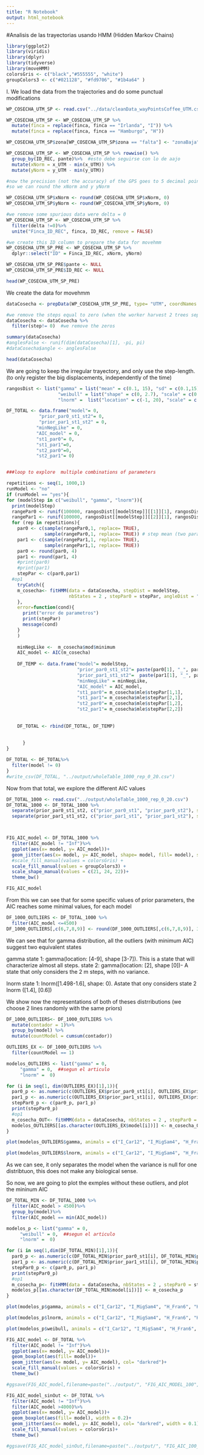 ```yaml
---
title: "R Notebook"
output: html_notebook
---
```


#Analisis de las trayectorias usando HMM (Hidden Markov Chains)


```r
library(ggplot2)
library(viridis)
library(dplyr)
library(tidyverse)
library(moveHMM)
colorsGris <- c("black","#555555", "white")
groupColors3 <- c("#021128", "#fd9706", "#1b4a64" )

```


I. We load the data from the trajectories and do some punctual modifications
```r
WP_COSECHA_UTM_SP <- read.csv("../data/cleanData_wayPointsCoffee_UTM.csv", stringsAsFactors = FALSE )

WP_COSECHA_UTM_SP <- WP_COSECHA_UTM_SP %>%
  mutate(finca = replace(finca, finca == "Irlanda", "I")) %>%
  mutate(finca = replace(finca, finca == "Hamburgo", "H"))

WP_COSECHA_UTM_SP$zona[WP_COSECHA_UTM_SP$zona == "falta"] <- "zonaBaja"

WP_COSECHA_UTM_SP <- WP_COSECHA_UTM_SP %>% rowwise() %>% 
  group_by(ID_REC, pante)%>%  #esto debe seguirse con lo de aajo
  mutate(xNorm = x_UTM - min(x_UTM)) %>%
  mutate(yNorm = y_UTM - min(y_UTM))

#now the precision (not the accuracy) of the GPS goes to 5 decimal points (lat y lot) and this is equivalent to ~1m
#so we can round the xNorm and y yNorm

WP_COSECHA_UTM_SP$xNorm <- round(WP_COSECHA_UTM_SP$xNorm, 0)
WP_COSECHA_UTM_SP$yNorm <- round(WP_COSECHA_UTM_SP$yNorm, 0)

#we remove some spurious data were delta = 0
WP_COSECHA_UTM_SP <- WP_COSECHA_UTM_SP %>%
  filter(delta !=0)%>%
  unite("Finca_ID_REC", finca, ID_REC, remove = FALSE)

#we create this ID column to prepare the data for movehmm
WP_COSECHA_UTM_SP_PRE <- WP_COSECHA_UTM_SP %>%
  dplyr::select("ID" = Finca_ID_REC, xNorm, yNorm)

WP_COSECHA_UTM_SP_PRE$pante <- NULL
WP_COSECHA_UTM_SP_PRE$ID_REC <- NULL

head(WP_COSECHA_UTM_SP_PRE)
```

We create the data for movehmm
```r
dataCosecha <- prepData(WP_COSECHA_UTM_SP_PRE, type= "UTM", coordNames = c("xNorm", "yNorm"))

#we remove the steps equal to zero (when the worker harvest 2 trees separated by less than a meter..)
dataCosecha <- dataCosecha %>% 
  filter(step!= 0)  #we remove the zeros

summary(dataCosecha)
#anglesFalse <- runif(dim(dataCosecha)[1], -pi, pi)
#dataCosecha$angle <- anglesFalse

head(dataCosecha)
```

We are going to keep the irregular trayectory, and only use the step-length. (to only register the big displacements, independently of the time)

```r
rangosDist <- list("gamma" = list("mean" = c(0.1, 15), "sd" = c(0.1,15)), 
                   "weibull" = list("shape" = c(0, 2.7), "scale" = c(0.1,15)),  ##segun el articulo
                   "lnorm" =  list("location" = c(-1, 20), "scale" = c(0.001,3)))

DF_TOTAL <- data.frame("model"= 0, 
            "prior_par0_st1_st2"= 0,
            "prior_par1_st1_st2" = 0,
           "minNegLike" = 0,
           "AIC_model" = 0,
           "st1_par0"= 0,
           "st1_par1"=0,
           "st2_par0"=0,
           "st2_par1"= 0)


###loop to explore  multiple combinations of parameters

repetitions <- seq(1, 1000,1)
runModel <- "no"
if (runModel == "yes"){
for (modelStep in c("weibull", "gamma", "lnorm")){
  print(modelStep)
  rangePar0 <- runif(100000, rangosDist[[modelStep]][[1]][1], rangosDist[[modelStep]][[1]][2])
  rangePar1 <- runif(100000, rangosDist[[modelStep]][[2]][1], rangosDist[[modelStep]][[2]][2])
  for (rep in repetitions){
    par0 <- c(sample(rangePar0,1, replace= TRUE),
              sample(rangePar0,1, replace= TRUE)) # step mean (two parameters: one for each state)
    par1 <- c(sample(rangePar1,1, replace= TRUE), 
              sample(rangePar1,1, replace= TRUE)) 
    par0 <- round(par0, 4)
    par1 <- round(par1, 4)
    #print(par0)
    #print(par1)
    stepPar <- c(par0,par1)
  #op1
    tryCatch({
    m_cosecha<- fitHMM(data = dataCosecha, stepDist = modelStep,  
                       nbStates = 2 , stepPar0 = stepPar, angleDist = "none")
    },
    error=function(cond){
      print("error de parametros")
      print(stepPar)
      message(cond)
    }
    )
    
    minNegLike <-  m_cosecha$mod$minimum
    AIC_model <- AIC(m_cosecha)
    
    DF_TEMP <- data.frame("model"= modelStep, 
                          "prior_par0_st1_st2"= paste(par0[1], "_", par0[2]), 
                          "prior_par1_st1_st2"=  paste(par1[1], "_", par1[2]),
                          "minNegLike" = minNegLike,
                          "AIC_model" = AIC_model,
                          "st1_par0"= m_cosecha$mle$stepPar[1,1],
                          "st1_par1"= m_cosecha$mle$stepPar[2,1],
                          "st2_par0"= m_cosecha$mle$stepPar[1,2],
                          "st2_par1"= m_cosecha$mle$stepPar[2,2])
    
                      
    DF_TOTAL <- rbind(DF_TOTAL, DF_TEMP)    
    
    
      }
}

DF_TOTAL <- DF_TOTAL%>%
  filter(model != 0)
}
#write_csv(DF_TOTAL, "../output/wholeTable_1000_rep_0_20.csv")
```

Now from that total, we explore the different AIC values

```r
DF_TOTAL_1000 <- read.csv("../output/wholeTable_1000_rep_0_20.csv")
DF_TOTAL_1000 <- DF_TOTAL_1000 %>%
  separate(prior_par0_st1_st2, c("prior_par0_st1", "prior_par0_st2"), sep= "_", remove = TRUE) %>%
  separate(prior_par1_st1_st2, c("prior_par1_st1", "prior_par1_st2"), sep= "_", remove = TRUE)



FIG_AIC_model <- DF_TOTAL_1000 %>% 
  filter(AIC_model != "Inf")%>% 
  ggplot(aes(x= model, y= AIC_model))+
  geom_jitter(aes(x= model, y= AIC_model, shape= model, fill= model), size= 4)+
  #scale_fill_manual(values = colorsGris) +
  scale_fill_manual(values = groupColors3) +
  scale_shape_manual(values = c(21, 24, 22))+
  theme_bw()

FIG_AIC_model
```


From this we can see that for some specific values of prior parameters, the AIC reaches some minimal values, for each model

```r
DF_1000_OUTLIERS <- DF_TOTAL_1000 %>%
  filter(AIC_model <=4500)
DF_1000_OUTLIERS[,c(6,7,8,9)] <- round(DF_1000_OUTLIERS[,c(6,7,8,9)], 3)


```
We can see that for gamma distribution, all the outliers (with minimum AIC)
suggest two equivalent states

gamma
state 1: gamma(location: [4-9], shape [3-7]). This is a state that will characterize almost all steps. 
state 2: gamma(location: [2], shape [0])- A state that only considers the 2 m steps, with no variance. 

lnorm
state 1: lnorm([1.498-1.6], shape: 0). Astate that ony considers
state 2 lnorm ([1.4], [0.6])

We show now the representations of both of theses distrributions (we choose 2 lines randomly with the same priors)

```r

DF_1000_OUTLIERS<- DF_1000_OUTLIERS %>%
  mutate(contador = 1)%>%
  group_by(model) %>%
  mutate(countModel = cumsum(contador))

OUTLIERS_EX <- DF_1000_OUTLIERS %>%
  filter(countModel == 1)

modelos_OUTLIERS <- list("gamma" = 0, 
     "gamma" = 0,  ##segun el articulo
     "lnorm" =  0)

for (i in seq(1, dim(OUTLIERS_EX)[1],1)){
  par0_p <- as.numeric(c(OUTLIERS_EX$prior_par0_st1[i], OUTLIERS_EX$prior_par0_st2[i]))
  par1_p <- as.numeric(c(OUTLIERS_EX$prior_par1_st1[i], OUTLIERS_EX$prior_par1_st2[i]))
  stepPar0_p <- c(par0_p, par1_p)
  print(stepPar0_p)
  #op1
  m_cosecha_OUT<- fitHMM(data = dataCosecha, nbStates = 2 , stepPar0 = stepPar0_p, angleDist = "none", stepDist = as.character(OUTLIERS_EX$model[i]))
  modelos_OUTLIERS[[as.character(OUTLIERS_EX$model[i])]] <- m_cosecha_OUT 
}


```
```r
plot(modelos_OUTLIERS$gamma, animals = c("I_Car12", "I_MigSam4", "H_Fran6", "H_Fran9"), ask = FALSE, plotTracks = TRUE)
```


```r
plot(modelos_OUTLIERS$lnorm, animals = c("I_Car12", "I_MigSam4", "H_Fran6", "H_Fran9"), ask = FALSE, plotTracks = TRUE)
```

As we can see, it only separates the model when the variance is null for one distribtuon, this does not make any biological sense. 

So now, we are going to plot the exmples without these outliers, and plot the mininum AIC

```r
DF_TOTAL_MIN <- DF_TOTAL_1000 %>%
  filter(AIC_model > 4500)%>%
  group_by(model)%>%
  filter(AIC_model == min(AIC_model))
```

```r


modelos_p <- list("gamma" = 0, 
     "weibull" = 0,  ##segun el articulo
     "lnorm" =  0)

for (i in seq(1,dim(DF_TOTAL_MIN)[1],1)){
  par0_p <- as.numeric(c(DF_TOTAL_MIN$prior_par0_st1[i], DF_TOTAL_MIN$prior_par0_st2[i]))
  par1_p <- as.numeric(c(DF_TOTAL_MIN$prior_par1_st1[i], DF_TOTAL_MIN$prior_par1_st2[i]))
  stepPar0_p <- c(par0_p, par1_p)
  print(stepPar0_p)
  #op1
  m_cosecha_p<- fitHMM(data = dataCosecha, nbStates = 2 , stepPar0 = stepPar0_p, angleDist = "none", stepDist = as.character(DF_TOTAL_MIN$model[i]))
  modelos_p[[as.character(DF_TOTAL_MIN$model[i])]] <- m_cosecha_p 
}


```


```r
plot(modelos_p$gamma, animals = c("I_Car12", "I_MigSam4", "H_Fran6", "H_Fran9"), ask = FALSE, plotTracks = TRUE)
```

```r
plot(modelos_p$lnorm, animals = c("I_Car12", "I_MigSam4", "H_Fran6", "H_Fran9"), ask = FALSE, plotTracks = TRUE)
```
```r
plot(modelos_p$weibull, animals = c("I_Car12", "I_MigSam4", "H_Fran6", "H_Fran9"), ask = FALSE, plotTracks = TRUE)
```




```r
FIG_AIC_model <- DF_TOTAL %>% 
  filter(AIC_model != "Inf")%>% 
  ggplot(aes(x= model, y= AIC_model))+
  geom_boxplot(aes(fill= model))+
  geom_jitter(aes(x= model, y= AIC_model), col= "darkred")+
  scale_fill_manual(values = colorsGris) +
  theme_bw()

#ggsave(FIG_AIC_model,filename=paste("../output/", "FIG_AIC_MODEL_100", ".png", sep=""),  height = 5, width = 16) # ID will be the unique identifier. and change the extension from .png to whatever you like (eps, pdf etc)

FIG_AIC_model_sinOut <- DF_TOTAL %>% 
  filter(AIC_model != "Inf")%>% 
  filter(AIC_model >4000)%>% 
  ggplot(aes(x= model, y= AIC_model))+
  geom_boxplot(aes(fill= model), width = 0.2)+
  geom_jitter(aes(x= model, y= AIC_model), col= "darkred", width = 0.1)+
  scale_fill_manual(values = colorsGris)+
  theme_bw()

#ggsave(FIG_AIC_model_sinOut,filename=paste("../output/", "FIG_AIC_100_SINOUT_MODEL", ".png", sep=""),  height = 5, width = 16) # ID will be the unique identifier. and change the extension from .png to whatever you like (eps, pdf etc)

```

